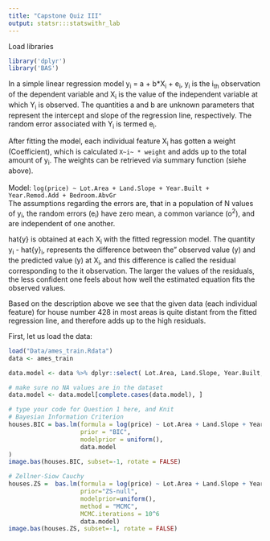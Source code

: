 ```yaml
---
title: "Capstone Quiz III"
output: statsr:::statswithr_lab
---
```


Load libraries

```r
library('dplyr')
library('BAS')

```





In a simple linear regression model y~i~ = a + b*X~i~ + e~i~, y~i~ is the i~th~ observation of the dependent variable and X~i~ is the
value of the independent variable at which Y~i~ is observed. The quantities a and b are unknown parameters that represent the
intercept and slope of the regression line, respectively. The random error associated with Y~i~ is termed e~i~.

After fitting the model, each individual feature X~i~ has gotten a weight (Coefficient), which is calculated `X~i~ * weight` and adds up to the total amount of y~i~.
The weights can be retrieved via summary function (siehe above).
</br></br>
Model: `log(price) ~ Lot.Area + Land.Slope + Year.Built + Year.Remod.Add + Bedroom.AbvGr`
</b></br>
The assumptions regarding the errors are, that in a population of N values of y~i~, the random errors (e~i~) have zero mean, a common variance (o^2^), and
are independent of one another.

hat{y} is obtained at each X~i~ with the fitted regression model. The quantity y~i~ - hat{y}~i~, represents the difference between the" observed
value (y) and the predicted value (y) at X~i~, and this difference is called the residual corresponding to the it observation. The larger
the values of the residuals, the less confident one feels about how well the estimated equation fits the observed values.

Based on the description above we see that the given data (each individual feature) for house number 428 in most areas is quite distant from the fitted regression line, 
and therefore adds up to the high residuals.


First, let us load the data:

```r
load("Data/ames_train.Rdata")
data <- ames_train
```

```r
data.model <- data %>% dplyr::select( Lot.Area, Land.Slope, Year.Built, Year.Remod.Add, Bedroom.AbvGr, price)

# make sure no NA values are in the dataset
data.model <- data.model[complete.cases(data.model), ]
```


```r
# type your code for Question 1 here, and Knit
# Bayesian Information Criterion
houses.BIC = bas.lm(formula = log(price) ~ Lot.Area + Land.Slope + Year.Built + Year.Remod.Add + Bedroom.AbvGr,
                    prior = "BIC",
                    modelprior = uniform(),
                    data.model
)
image.bas(houses.BIC, subset=-1, rotate = FALSE)
```

```r
# Zellner-Siow Cauchy
houses.ZS =  bas.lm(formula = log(price) ~ Lot.Area + Land.Slope + Year.Built + Year.Remod.Add + Bedroom.AbvGr, 
                    prior="ZS-null",
                    modelprior=uniform(),
                    method = "MCMC", 
                    MCMC.iterations = 10^6
                    data.model) 
image.bas(houses.ZS, subset=-1, rotate = FALSE)

```

